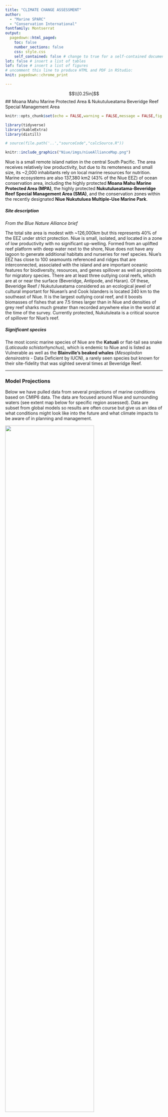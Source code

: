 ```yaml
---
title: "CLIMATE CHANGE ASSESSMENT"
author: 
  - "Marine SPARC"
  - "Conservation International"
fontfamily: Montserrat
output:
  pagedown::html_paged:
    toc: false
    number_sections: false
    css: style.css
    self_contained: false # change to true for a self-contained document, but it'll be a litte slower for Pandoc to render
lot: false # insert a list of tables
lof: false # insert a list of figures
# uncomment this line to produce HTML and PDF in RStudio:
knit: pagedown::chrome_print

---
```


$$\\[0.25in]$$
## Moana Mahu Marine Protected Area & Nukutulueatama Beveridge Reef Special Management Area

```r

knitr::opts_chunk$set(echo = FALSE,warning = FALSE,message = FALSE,fig.align = "center")

library(tidyverse)
library(kableExtra)
library(distill)

# source(file.path('..',"sourceCode","calcSource.R"))

```
::: {.floatting}

```r
knitr::include_graphics("Niue/imgs/niueAllianceMap.png")
```

Niue is a small remote island nation in the central South Pacific. The area receives relatively low productivity, but due to its remoteness and small size, its ~2,000 inhabitants rely on local marine resources for nutrition. Marine ecosystems are also 
137,380 km2 (43% of the Niue EEZ) of ocean conservation area, including the highly protected **Moana Mahu Marine Protected Area (MPA)**, the highly protected **Nukutulueatama-Beveridge Reef Special Management Area (SMA)**, and the conservation zones within the recently designated **Niue Nukutuluea Multiple-Use Marine Park**.

:::

##### Site description  
*From the Blue Nature Alliance brief*

The total site area is modest with ~126,000km but this represents 40% of the EEZ under strict protection. Niue is small, isolated, and located in a zone of low productivity with no significant up-welling. Formed from an uplifted reef platform with deep water next to the shore, Niue does not have any lagoon to generate additional habitats and nurseries for reef species. Niue’s EEZ has close to 100 seamounts referenced and ridges that are interconnected, associated with the island and are important oceanic features for biodiversity, resources, and genes spillover as well as pinpoints for migratory species. There are at least three outlying coral reefs, which are at or near the surface (Beveridge, Antipode, and Haran). Of these, Beveridge Reef / Nukutulueatama considered as an ecological jewel of cultural important for Niuean's and Cook Islanders is located 240 km to the southeast of Niue. It is the largest outlying coral reef, and it boosts biomasses of fishes that are 7.5 times larger than in Niue and densities of grey reef sharks much greater than recorded anywhere else in the world at the time of the survey. Currently protected, Nukutuleata is a critical source of spillover for Niue’s reef. 

##### Significant species

The most iconic marine species of Niue are the **Katuali** or flat-tail sea snake (*Laticauda schistorhynchus*), which is endemic to Niue and is listed as Vulnerable as well as the **Blainville’s beaked whales** (*Mesoplodon densirostris* - Data Deficient by IUCN), a rarely seen species but known for their site-fidelity that was sighted several times at Beveridge Reef. 

***

### Model Projections

Below we have pulled data from several projections of marine conditions based on CMIP6 data. The data are focused around Niue and surrounding waters (see extent map below for specific region assessed). Data are subset from global models so results are often course but give us an idea of what conditions might look like into the future and what climate impacts to be aware of in planning and management.

![](Niue/imgs/niueExtMap.png){width=75%}


#### CMIP6 Climate projections

Here we look at how sea surface temperature and salinity will change by 2060 and how oxygen levels are predicted to change in shallow systems and at depth around the Niue MPA. We are still preparing data to assess how temperatures might change throughout the water column and will add those to these analyses when they are ready.  

Sea surface temperature is expected to increase throughout the region by nearly 2 degrees Celsius in some places. While expected to also experience increasing temperatures, the Niue MPA can be considered a relative climate refuge (<1^o^C)compared to surrounding waters, which which are expected to experience more drastic temperature changes. 

![](Niue/imgs/niueNoaaSST.png){width=75%}

***

The Niue MPA is also located between contrasting changes to sea surface salinity, which could result in either variable impacts throughout the area, or more likely, mild changes to the ecosystem from changes in salinity. 

![](Niue/imgs/niueNoaaSSS.png){width=75%}

***

Notably, oxygen concentrations are expected to decrease in the area so extra consideration should be made for species sensitive to changes in oxygen availability. 

```r
knitr::include_graphics(c("Niue/imgs/niueNoaaO2_shllw.png","Niue/imgs/niueNoaaO2_dp.png"))
```

***

#### Marine heatwaves

Marine heatwaves (MHWs) are periods of extreme warm sea surface temperature that persist for days to months and can extend from small local scales to up to thousands of kilometers and marine ecosystems, species and fisheries can be vulnerable to these events. We model defines a MHW event as an instance when the sea surface temperature (SST) exceeds its “local baseline”, defined as 99th percentile from the 1982–2016 period. The global plot here shows the total projected days when SST will exceed the local baseline, and tell us two main lessons: 1) that heatwaves will increase around the world, and 2) some places will experience more MHWs than others. 

We zoom in to the region around Niue below looking at *MHW duration* (how long MHWs will last), *MHW intensity* (how far above the baseline the MHW will be), *total MHW days* (how many total days will exceed the baseline).

***

#### MHW Duration

MHW duration is the mean duration of continuous marine heatwave events in a given location. In alignment wtih the SST predictions above, MHWs in the Niue MPA  are predicted to be milder than in surrounding areas, suggesting some relief from climate impacts might be found within these protections. Although less severe than other areas, the Niue MPA is expected to experience long MHWs up to 100 days long.

![](Niue/imgs/niuMhw_dur.png){width=75%}

The plot below shows how the duration of MHWs will continue into the future with faster accelerations at lower latitudes. Data points represent both observations (satellite) and model predictions (points that fall within the light blue shading).

![](Niue/imgs/niuMhw_durYrs.png){width=75%}

***

#### MHW Intensity

MHW intensity is the maximum SST anomaly as compared the the local baseline. MHW intensity is expected to increase across the region without much spatial variability (~2^o^C). So while average SST is not predicted to increase as much within the Niue MPA (from above), maximum intensities are expected to be similar throughout the region.

![](Niue/imgs/niuMhw_ints.png){width=75%}

Consistent with the map above, MHW intensity is expected to continue to increase at a uniform rate across the region. In the plot below data represent both observations (satellite) and model predictions (indicated by the light blue shading).


![](Niue/imgs/niuMhw_intsYrs.png){width=75%}

***

#### Total MHW days

Total number of days that SST will exceed local baselines per year. Temperatures are predicted to be above baselines for the majority of the year across the region with MHWs lasting almost the entire year in the northern parts of the assessed area.

![](Niue/imgs/niuMhw_totDays.png){width=75%}

Total MHW days will increase across the region, with a faster rate of increase at lower latitudes. Higher latitudes will increase at a moderate rate and mid-latitudes at a slower rate. Although all waters are expected to increase over local baselines.


![](Niue/imgs/niuMhw_totDaysYrs.png){width=75%}

***

#### Species distributions

Changes to general species richness has been calculated for each 0.5 degree cell using data from Aquamaps and are based on environmental thresholds for each species and predicted conditions throughout the ocean. These models and distributions are currently being improved upon by our collaborators and these data will be updated when available. In the meantime the uncertainty in these data have been accounted for my applying a 50% threshold to species presence estimates. Therefore rare occurances are not well documented here. Additionally, the coarse scale, does not allow for an understanding of finer scale changes to species distributions.

Consistent with the projections above of the physical conditions within Niue waters, changes to species are predicted to be relatively mild, whereas more pronounced changes are expected in the surrounding regions. Note, significant loses are expected around American Samoa to the north.  

![](Niue/imgs/niue_dSR.png){width=75%}

Deeper assessments at the species or taxa level can be done to better understand how different groups will be affected by climate change both within the Niue MPA and surrounding regions.
